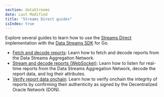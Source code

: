 ```yaml
---
section: dataStreams
date: Last Modified
title: "Streams Direct guides"
isIndex: true
---
```


Explore several guides to learn how to use the [Streams Direct](/data-streams#streams-direct-using-data-streams-with-your-own-bot) implementation with the [Data Streams SDK](/data-streams/reference/streams-direct/streams-direct-go-sdk) for Go.

- [Fetch and decode reports](/data-streams/tutorials/streams-direct/streams-direct-api): Learn how to fetch and decode reports from the Data Streams Aggregation Network.
- [Stream and decode reports (WebSocket)](/data-streams/tutorials/streams-direct/streams-direct-ws): Learn how to listen for real-time reports from the Data Streams Aggregation Network, decode the report data, and log their attributes.
- [Verify report data onchain](/data-streams/tutorials/streams-direct/streams-direct-onchain-verification): Learn how to verify onchain the integrity of reports by confirming their authenticity as signed by the Decentralized Oracle Network (DON).
